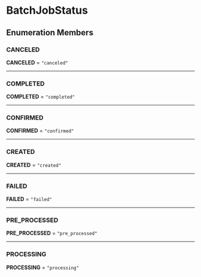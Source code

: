
# BatchJobStatus

## Enumeration Members

### CANCELED

 **CANCELED** = `"canceled"`

___

### COMPLETED

 **COMPLETED** = `"completed"`

___

### CONFIRMED

 **CONFIRMED** = `"confirmed"`

___

### CREATED

 **CREATED** = `"created"`

___

### FAILED

 **FAILED** = `"failed"`

___

### PRE\_PROCESSED

 **PRE\_PROCESSED** = `"pre_processed"`

___

### PROCESSING

 **PROCESSING** = `"processing"`
